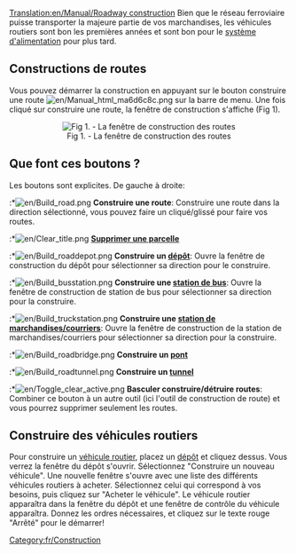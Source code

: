 [[Translation:en/Manual/Roadway construction]]
{{fr/Dépassé}}
{{fr/Table des matières}}
Bien que le réseau ferroviaire puisse transporter la majeure partie de vos marchandises, les véhicules routiers sont bon les premières années et sont bon pour le [[en/Ordre de transfert|système d'alimentation]] pour plus tard.

==Constructions de routes==
Vous pouvez démarrer la construction en appuyant sur le bouton construire une route [[File:en/Manual html ma6d6c8c.png]] sur la barre de menu. Une fois cliqué sur construire une route, la fenêtre de construction s'affiche (Fig 1). 

<center>[[File:fr/Road construction.png|center|frame|Fig 1. - La fenêtre de construction des routes]]
</center>

==Que font ces boutons ?==
Les boutons sont explicites. De gauche à droite:

:*[[File:en/Build road.png]] '''Construire une route''': Construire une route dans la direction sélectionné, vous pouvez faire un cliqué/glissé pour faire vos routes.
:*[[File:en/Clear title.png]] '''[[en/Interface du Jeux|Supprimer une parcelle]] '''
:*[[File:en/Build roaddepot.png]] '''Construire un [[en/Manual/Depots|dépôt]] ''': Ouvre la fenêtre de construction du dépôt pour sélectionner sa direction pour le construire.
:*[[File:en/Build busstation.png]] '''Construire une [[en/Manual/Stations#stations-de-bus|station de bus]] ''': Ouvre la fenêtre de construction de station de bus pour sélectionner sa direction pour la construire.
:*[[File:en/Build truckstation.png]] '''Construire une [[en/Manual/Stations#stations-de-marchandises|station de marchandises/courriers]] ''': Ouvre la fenêtre de construction de la station de marchandises/courriers pour sélectionner sa direction pour la construire.
:*[[File:en/Build roadbridge.png]] '''Construire un [[en/Pont|pont]] '''
:*[[File:en/Build roadtunnel.png]] '''Construire un [[en/Manual/Tunnels|tunnel]] '''
:*[[File:en/Toggle clear active.png]] '''Basculer construire/détruire routes''': Combiner ce bouton à un autre outil (ici l'outil de construction de route) et vous pourrez supprimer seulement les routes.

==Construire des véhicules routiers==
Pour construire un [[en/Camions|véhicule routier]], placez un [[en/Manual/Depots|dépôt]] et cliquez dessus. Vous verrez la fenêtre du dépôt s'ouvrir. Sélectionnez "Construire un nouveau véhicule". Une nouvelle fenêtre s'ouvre avec une liste des différents véhicules routiers à acheter. Sélectionnez celui qui correspond à vos besoins, puis cliquez sur "Acheter le véhicule". Le véhicule routier apparaîtra dans la fenêtre du dépôt et une fenêtre de contrôle du véhicule apparaîtra. Donnez les ordres nécessaires, et cliquez sur le texte rouge "Arrêté" pour le démarrer!

[[Category:fr/Construction]]
